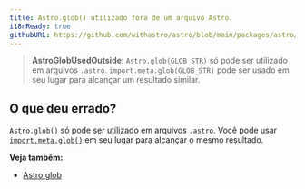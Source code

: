 ```yaml
---
title: Astro.glob() utilizado fora de um arquivo Astro.
i18nReady: true
githubURL: https://github.com/withastro/astro/blob/main/packages/astro/src/core/errors/errors-data.ts
---
```


> **AstroGlobUsedOutside**: `Astro.glob(GLOB_STR)` só pode ser utilizado em arquivos `.astro`. `import.meta.glob(GLOB_STR)` pode ser usado em seu lugar para alcançar um resultado similar.

## O que deu errado?
`Astro.glob()` só pode ser utilizado em arquivos `.astro`. Você pode usar [`import.meta.glob()`](https://vitejs.dev/guide/features.html#glob-import) em seu lugar para alcançar o mesmo resultado.

**Veja também:**
-  [Astro.glob](/pt-br/reference/api-reference/#astroglob)
